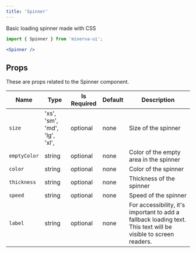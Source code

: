 ```yaml
---
title: 'Spinner'
---
```



Basic loading spinner made with CSS

```js
import { Spinner } from 'minerva-ui';
```

```jsx live
<Spinner />
```

## Props

These are props related to the Spinner component.

| Name         | Type    | Is Required | Default | Description           |
| ------------ | ------- | ----------- | ------- | --------------------- |
| `size` | 'xs', 'sm', 'md', 'lg', 'xl', | optional    | none    | Size of the spinner |
| `emptyColor` | string | optional | none | Color of the empty area in the spinner |
| `color` | string | optional | none | Color of the spinner |
| `thickness` | string | optional | none | Thickness of the spinner
| `speed` | string | optional | none | Speed of the spinner
| `label` | string | optional | none | For accessibility, it's important to add a fallback loading text. This text will be visible to screen readers.